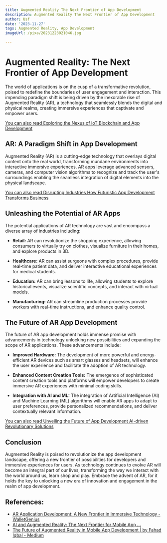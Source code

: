```yaml
---
title: Augmented Reality The Next Frontier of App Development
description: Augmented Reality The Next Frontier of App Development
author: Usf
date: '2023-11-27'
tags: Augmented Reality, App Development
imageUrl: /pixa/20231223021046.jpg

---
```

# Augmented Reality: The Next Frontier  of App Development

The world  of applications is on the cusp of a transformative revolution, poised to redefine the boundaries of  user engagement and interaction. This impending  paradigm shift is being  driven  by the inexorable rise of Augmented Reality  (AR), a technology that  seamlessly blends the digital and  physical realms, creating immersive experiences that captivate and empower users.

[You can also read  Exploring the Nexus of IoT Blockchain and App Development](Exploring%20the%20Nexus%20of%20IoT%2C%20Blockchain%2C%20and%20App%20Development)


## AR: A Paradigm Shift in App Development

Augmented Reality (AR) is a cutting-edge technology  that overlays digital content onto  the real world, transforming mundane environments into interactive immersive experiences. AR apps leverage advanced sensors, cameras, and computer vision algorithms to recognize and track the user's surroundings  enabling the seamless integration of digital elements  into the physical landscape.

[You can also read Disrupting Industries How Futuristic  App  Development  Transforms Business](Disrupting%20Industries%20How%20Futuristic%20App%20Development%20Transforms%20Business)


## Unleashing  the Potential of AR Apps

The potential applications of AR technology are vast and encompass a diverse array of  industries including:

- **Retail:** AR can  revolutionize the  shopping experience, allowing consumers to virtually try  on clothes, visualize furniture in their homes, and explore products in 3D.

- **Healthcare:** AR  can assist surgeons with complex procedures, provide real-time patient data,  and deliver interactive educational experiences for medical  students.

- **Education:** AR can bring  lessons to life, allowing students to explore historical events, visualize  scientific concepts, and interact with virtual models.

- **Manufacturing:** AR can streamline production  processes provide workers with real-time instructions, and enhance quality control.

## The Future of AR App Development

The future  of AR app development holds immense promise with advancements  in technology  unlocking new possibilities and expanding  the scope of AR applications. These advancements include:

- **Improved Hardware:** The development of more powerful and energy-efficient AR devices such as  smart glasses and  headsets, will enhance the user experience and facilitate the adoption of AR technology.

- **Enhanced Content Creation Tools:** The emergence of sophisticated content creation tools  and platforms  will empower developers to create immersive AR experiences  with minimal coding skills.

- **Integration with AI and ML:** The integration of Artificial Intelligence (AI) and Machine Learning  (ML) algorithms will enable AR apps to adapt to user preferences, provide personalized recommendations, and deliver contextually relevant information.

[You can also read Unveiling the Future of App Development AI-driven Revolutionary Solutions](Unveiling%20the%20Future%20of%20App%20Development%20AI-driven%20Revolutionary%20Solutions)


## Conclusion

Augmented Reality is poised to revolutionize the app development landscape,  offering a new frontier of possibilities  for developers  and immersive  experiences  for users. As technology continues to evolve AR will become an integral part of our lives, transforming the way we interact with the world around us, learn shop and play. Embrace the advent of AR, for it holds the key to unlocking  a new era of innovation and engagement in the realm of app development.

## References:
- [AR Application Development: A New Frontier in Immersive Technology - WalletGenius](https://walletgenius.com/technology/ar-application-development-a-new-frontier-in-immersive-technology/)
- [AI and Augmented Reality: The Next Frontier for Mobile App ...](https://www.gcc-marketing.com/ai-and-augmented-reality-the-next-frontier-for-mobile-app-experiences/)
- [The Future of Augmented Reality in Mobile App Development | by Fahad Iqbal - Medium](https://medium.com/zee-palm/the-future-of-augmented-reality-in-mobile-app-development-f8459c340296)
